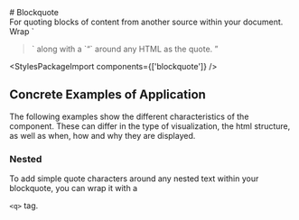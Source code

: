 
<Meta of={BlockquoteStories} />

<div className="docs-title">
  # Blockquote

  <nav>
    <link-design of={JSON.stringify(BlockquoteStories)}></link-design>
  </nav>
</div>

<div className="lead">
  For quoting blocks of content from another source within your document. Wrap `
  <blockquote
    class="blockquote">` along with a `<q>` around any HTML as the quote.
</div>

<Canvas sourceState="shown" of={BlockquoteStories.Default} />

<div className="hide-col-default">
  <Controls of={BlockquoteStories.Default} />
</div>

<StylesPackageImport components={['blockquote']} />

## Concrete Examples of Application

The following examples show the different characteristics of the component. These can differ in the type of visualization, the html structure, as well as when, how and why they are displayed.

### Nested

To add simple quote characters around any nested text within your blockquote, you can wrap it with a

<code>&lt;q&gt;</code> tag.

<Canvas of={BlockquoteStories.Nested} />
